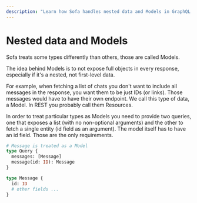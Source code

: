 ```yaml
---
description: "Learn how Sofa handles nested data and Models in GraphQL. Use Models to avoid exposing full objects in every response and fetch single entities by ID. #GraphQL #Sofa"
---
```

# Nested data and Models

Sofa treats some types differently than others, those are called Models.

The idea behind Models is to not expose full objects in every response, especially if it's a nested, not first-level data.

For example, when fetching a list of chats you don't want to include all messages in the response, you want them to be just IDs (or links). Those messages would have to have their own endpoint. We call this type of data, a Model. In REST you probably call them Resources.

In order to treat particular types as Models you need to provide two queries, one that exposes a list (with no non-optional arguments) and the other to fetch a single entity (id field as an argument). The model itself has to have an id field. Those are the only requirements.

```graphql
# Message is treated as a Model
type Query {
  messages: [Message]
  message(id: ID): Message
}

type Message {
  id: ID
  # other fields ...
}
```
